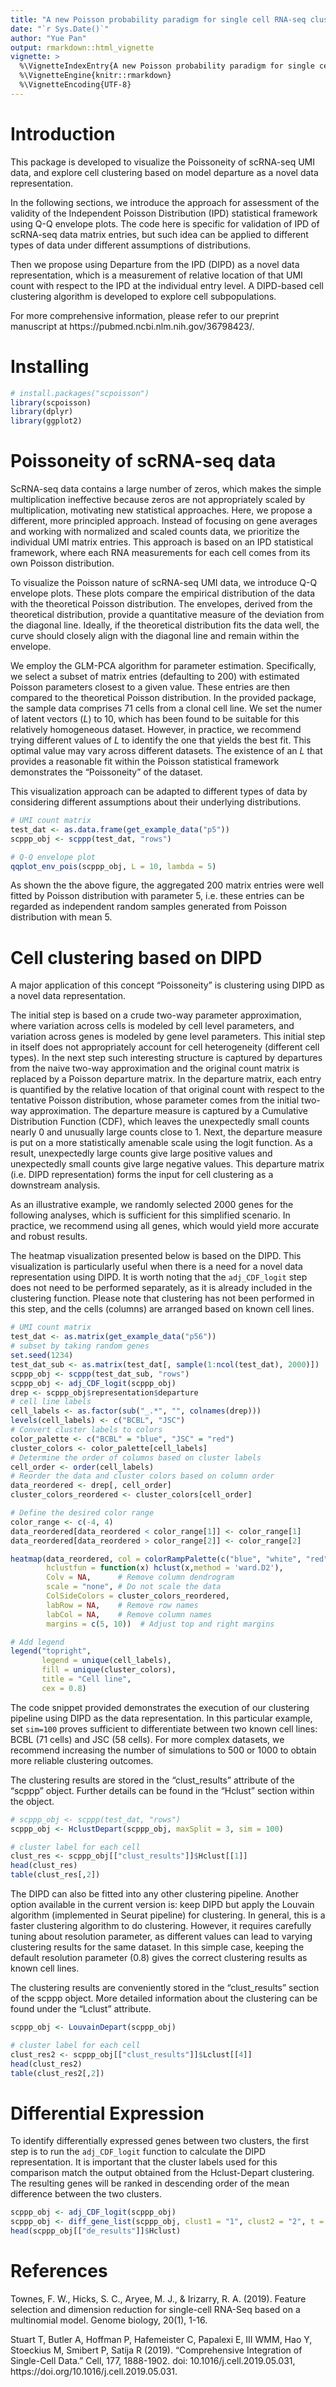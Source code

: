 ```yaml
---
title: "A new Poisson probability paradigm for single cell RNA-seq clustering"
date: "`r Sys.Date()`"
author: "Yue Pan"
output: rmarkdown::html_vignette
vignette: >
  %\VignetteIndexEntry{A new Poisson probability paradigm for single cell RNA-seq clustering}
  %\VignetteEngine{knitr::rmarkdown}
  %\VignetteEncoding{UTF-8}
---
```


# Introduction

This package is developed to visualize the Poissoneity of scRNA-seq UMI data, and explore cell clustering based on model departure as a novel data representation. 

In the following sections, we introduce the approach for assessment of the validity of the Independent Poisson Distribution (IPD) statistical framework using Q-Q envelope plots. The code here is specific for validation of IPD of scRNA-seq data matrix entries, but such idea can be applied to different types of data under different assumptions of distributions.

Then we propose using Departure from the IPD (DIPD) as a novel data representation, which is a measurement of relative location of that UMI count with respect to the IPD at the individual entry level. A DIPD-based cell clustering algorithm is developed to explore cell subpopulations.

For more comprehensive information, please refer to our preprint manuscript at https://pubmed.ncbi.nlm.nih.gov/36798423/.

# Installing

```r
# install.packages("scpoisson")
library(scpoisson)
library(dplyr)
library(ggplot2)
```

# Poissoneity of scRNA-seq data

ScRNA-seq data contains a large number of zeros, which makes the simple multiplication ineffective because zeros are not appropriately scaled by multiplication, motivating new statistical approaches. Here, we propose a different, more principled approach. Instead of focusing on gene averages and working with normalized and scaled counts data, we prioritize the individual UMI matrix entries. This approach is based on an IPD statistical framework, where each RNA measurements for each cell comes from its own Poisson distribution. 

To visualize the Poisson nature of scRNA-seq UMI data, we introduce Q-Q envelope plots. These plots compare the empirical distribution of the data with the theoretical Poisson distribution. The envelopes, derived from the theoretical distribution, provide a quantitative measure of the deviation from the diagonal line. Ideally, if the theoretical distribution fits the data well, the curve should closely align with the diagonal line and remain within the envelope.

We employ the GLM-PCA algorithm for parameter estimation. Specifically, we select a subset of matrix entries (defaulting to 200) with estimated Poisson parameters closest to a given value. These entries are then compared to the theoretical Poisson distribution. In the provided package, the sample data comprises 71 cells from a clonal cell line. We set the numer of latent vectors ($L$) to 10, which has been found to be suitable for this relatively homogeneous dataset. However, in practice, we recommend trying different values of $L$ to identify the one that yields the best fit. This optimal value may vary across different datasets. The existence of an $L$ that provides a reasonable fit within the Poisson statistical framework demonstrates the "Poissoneity" of the dataset.

This visualization approach can be adapted to different types of data by considering different assumptions about their underlying distributions.

```r
# UMI count matrix
test_dat <- as.data.frame(get_example_data("p5"))
scppp_obj <- scppp(test_dat, "rows")

# Q-Q envelope plot
qqplot_env_pois(scppp_obj, L = 10, lambda = 5) 

```

As shown the the above figure, the aggregated 200 matrix entries were well fitted by Poisson distribution with parameter 5, i.e. these entries can be regarded as independent random samples generated from Poisson distribution with mean 5.

# Cell clustering based on DIPD

A major application of this concept "Poissoneity" is clustering using DIPD as a novel data representation. 

The initial step is based on a crude two-way parameter approximation, where variation across cells is modeled by cell level parameters, and variation across genes is modeled by gene level parameters. This initial step in itself does not appropriately account for cell heterogeneity (different cell types). In the next step such interesting structure is captured by departures from the naive two-way approximation and the original count matrix is replaced by a Poisson departure matrix. In the departure matrix, each entry is quantified by the relative location of that original count with respect to the tentative Poisson distribution, whose parameter comes from the initial two-way approximation. The departure measure is captured by a Cumulative Distribution Function (CDF), which leaves the unexpectedly small counts nearly 0 and unusually large counts close to 1. Next, the departure measure is put on a more statistically amenable scale using the logit function. As a result, unexpectedly large counts give large positive values and unexpectedly small counts give large negative values. This departure matrix (i.e. DIPD representation) forms the input for cell clustering as a downstream analysis.

As an illustrative example, we randomly selected 2000 genes for the following analyses, which is sufficient for this simplified scenario. In practice, we recommend using all genes, which would yield more accurate and robust results.

The heatmap visualization presented below is based on the DIPD. This visualization is particularly useful when there is a need for a novel data representation using DIPD. It is worth noting that the `adj_CDF_logit` step does not need to be performed separately, as it is already included in the clustering function. Please note that clustering has not been performed in this step, and the cells (columns) are arranged based on known cell lines.

```r
# UMI count matrix
test_dat <- as.matrix(get_example_data("p56"))
# subset by taking random genes
set.seed(1234)
test_dat_sub <- as.matrix(test_dat[, sample(1:ncol(test_dat), 2000)])
scppp_obj <- scppp(test_dat_sub, "rows")
scppp_obj <- adj_CDF_logit(scppp_obj) 
drep <- scppp_obj$representation$departure
# cell line labels
cell_labels <- as.factor(sub("_.*", "", colnames(drep)))
levels(cell_labels) <- c("BCBL", "JSC")
# Convert cluster labels to colors
color_palette <- c("BCBL" = "blue", "JSC" = "red")
cluster_colors <- color_palette[cell_labels]
# Determine the order of columns based on cluster labels
cell_order <- order(cell_labels)
# Reorder the data and cluster colors based on column order
data_reordered <- drep[, cell_order]
cluster_colors_reordered <- cluster_colors[cell_order]

# Define the desired color range
color_range <- c(-4, 4)
data_reordered[data_reordered < color_range[1]] <- color_range[1]
data_reordered[data_reordered > color_range[2]] <- color_range[2]

heatmap(data_reordered, col = colorRampPalette(c("blue", "white", "red"))(100),
        hclustfun = function(x) hclust(x,method = 'ward.D2'),
        Colv = NA,      # Remove column dendrogram
        scale = "none", # Do not scale the data
        ColSideColors = cluster_colors_reordered,
        labRow = NA,    # Remove row names
        labCol = NA,    # Remove column names
        margins = c(5, 10))  # Adjust top and right margins

# Add legend
legend("topright", 
       legend = unique(cell_labels),
       fill = unique(cluster_colors),
       title = "Cell line",
       cex = 0.8)
```

The code snippet provided demonstrates the execution of our clustering pipeline using DIPD as the data representation. In this particular example, set `sim=100` proves sufficient to differentiate between two known cell lines: BCBL (71 cells) and JSC (58 cells). For more complex datasets, we recommend increasing the number of simulations to 500 or 1000 to obtain more reliable clustering outcomes.

The clustering results are stored in the "clust_results" attribute of the "scppp" object. Further details can be found in the "Hclust" section within the object.

```r
# scppp_obj <- scppp(test_dat, "rows")
scppp_obj <- HclustDepart(scppp_obj, maxSplit = 3, sim = 100)

# cluster label for each cell
clust_res <- scppp_obj[["clust_results"]]$Hclust[[1]]
head(clust_res)
table(clust_res[,2])

```

The DIPD can also be fitted into any other clustering pipeline. Another option available in the current version is: keep DIPD but apply the Louvain algorithm (implemented in Seurat pipeline) for clustering. In general, this is a faster clustering algorithm to do clustering. However, it requires carefully tuning about resolution parameter, as different values can lead to varying clustering results for the same dataset. In this simple case, keeping the default resolution parameter (0.8) gives the correct clustering results as known cell lines.

The clustering results are conveniently stored in the "clust_results" section of the scppp object. More detailed information about the clustering can be found under the "Lclust" attribute.

```r
scppp_obj <- LouvainDepart(scppp_obj)

# cluster label for each cell
clust_res2 <- scppp_obj[["clust_results"]]$Lclust[[4]]
head(clust_res2)
table(clust_res2[,2])
```

# Differential Expression

To identify differentially expressed genes between two clusters, the first step is to run the `adj_CDF_logit` function to calculate the DIPD representation. It is important that the cluster labels used for this comparison match the output obtained from the Hclust-Depart clustering. The resulting genes will be ranked in descending order of the mean difference between the two clusters.

```r
scppp_obj <- adj_CDF_logit(scppp_obj) 
scppp_obj <- diff_gene_list(scppp_obj, clust1 = "1", clust2 = "2", t = F)
head(scppp_obj[["de_results"]]$Hclust)
```


# References
Townes, F. W., Hicks, S. C., Aryee, M. J., & Irizarry, R. A. (2019). Feature selection and dimension reduction for single-cell RNA-Seq based on a multinomial model. Genome biology, 20(1), 1-16.

Stuart T, Butler A, Hoffman P, Hafemeister C, Papalexi E, III WMM, Hao Y, Stoeckius M, Smibert P, Satija R (2019). “Comprehensive Integration of Single-Cell Data.” Cell, 177, 1888-1902. doi: 10.1016/j.cell.2019.05.031, https://doi.org/10.1016/j.cell.2019.05.031.

